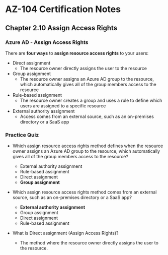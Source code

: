 # AZ-104 Certification Notes
## Chapter 2.10 Assign Access Rights

### Azure AD - Assign Access Rights
There are **four ways** to **assign resource access rights** to your users:
* Direct assignment
	* The resource owner directly assigns the user to the resource
* Group assignment
	* The resource owner assigns an Azure AD group to the resource, which automatically gives all of the group members access to the resource
* Rule-based assignment
	* The resource owner creates a group and uses a rule to define which users are assigned to a specific resource
* External authority assignment
	* Access comes from an external source, such as an on-premises directory or a SaaS app

### Practice Quiz
* Which assign resource access rights method defines when the resource owner assigns an Azure AD group to the resource, which automatically gives all of the group members access to the resource?
	* External authority assignment
	* Rule-based assignment
	* Direct assignment
	* **Group assignment**
* Which assign resource access rights method comes from an external source, such as an on-premises directory or a SaaS app?
	* **External authority assignment**
	* Group assignment
	* Direct assignment
	* Rule-based assignment

* What is Direct assignment (Assign Access Rights)?
	* The method where the resource owner directly assigns the user to the resource.​